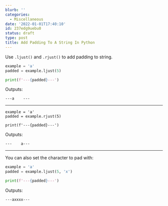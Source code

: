 ```yaml
---
blurb: ''
categories:
  - Miscellaneous
date: '2022-01-01T17:40:10'
id: 237edg9uebu0
status: draft
type: post
title: Add Padding To A String In Python
---
```


Use `.ljust()` and `.rjust()` to add padding to string. 


```python
example = 'a'
padded = example.ljust(5)

print(f'---{padded}---')
```

Outputs:

```
---a    ---
```

---

```
example = 'a'
padded = example.rjust(5)

print(f'---{padded}---')
```

Outputs:

```
---    a---
```

---

You can also set the character to pad with:

```python
example = 'a'
padded = example.ljust(5, 'x')

print(f'---{padded}---')
```

Outputs:

```
---axxxx---
```


